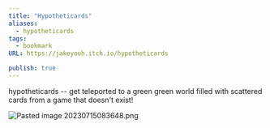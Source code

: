 ```yaml
---
title: "Hypotheticards"
aliases:
  - hypotheticards
tags:
  - bookmark
URL: https://jakeyouh.itch.io/hypotheticards

publish: true
---
```




hypotheticards -- get teleported to a green green world filled with scattered cards from a game that doesn't exist!

<img src="/images/Pasted image 20230715083648.png" alt="Pasted image 20230715083648.png" className="max-w-full h-auto border border-gray-700 my-3 rounded" />

